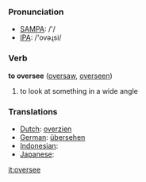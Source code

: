 === Pronunciation ===
*[[w:SAMPA|SAMPA]]: /'/
*[[w:IPA|IPA]]: /'ovəɻsi/

=== Verb ===

'''to oversee''' ([[oversaw]], [[overseen]])

# to look at something in a wide angle

=== Translations ===
*[[Dutch]]: [[overzien]]
*[[German]]: [[übersehen]]
*[[Indonesian]]: [[]]
*[[Japanese]]: [[]]

[[it:oversee]]